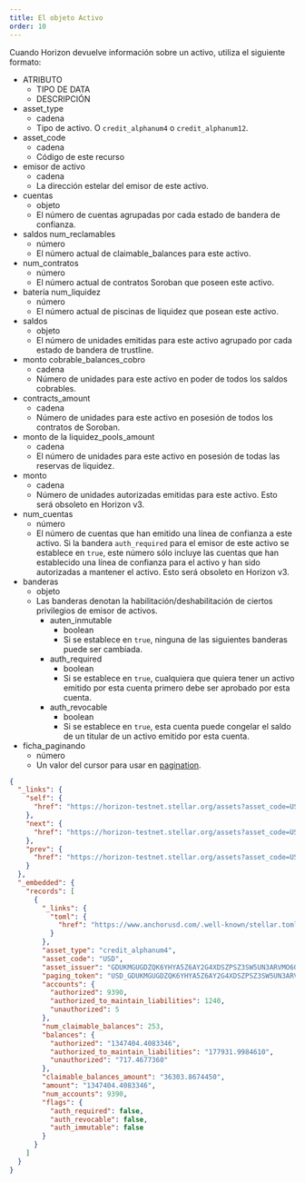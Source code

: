 ```yaml
---
title: El objeto Activo
order: 10
---
```



Cuando Horizon devuelve información sobre un activo, utiliza el siguiente formato:

<AttributeTable>

- ATRIBUTO
  - TIPO DE DATA
  - DESCRIPCIÓN
- asset_type
  - cadena
  - Tipo de activo. O `credit_alphanum4` o `credit_alphanum12`.
- asset_code
  - cadena
  - Código de este recurso
- emisor de activo
  - cadena
  - La dirección estelar del emisor de este activo.
- cuentas
  - objeto
  - El número de cuentas agrupadas por cada estado de bandera de confianza.
- saldos num_reclamables
  - número
  - El número actual de claimable_balances para este activo.
- num_contratos
  - número
  - El número actual de contratos Soroban que poseen este activo.
- batería num_liquidez
  - número
  - El número actual de piscinas de liquidez que posean este activo.
- saldos
  - objeto
  - El número de unidades emitidas para este activo agrupado por cada estado de bandera de trustline.
- monto cobrable_balances_cobro
  - cadena
  - Número de unidades para este activo en poder de todos los saldos cobrables.
- contracts_amount
  - cadena
  - Número de unidades para este activo en posesión de todos los contratos de Soroban.
- monto de la liquidez_pools_amount
  - cadena
  - El número de unidades para este activo en posesión de todas las reservas de liquidez.
- monto
  - cadena
  - Número de unidades autorizadas emitidas para este activo. Esto será obsoleto en Horizon v3.
- num_cuentas
  - número
  - El número de cuentas que han emitido una línea de confianza a este activo. Si la bandera `auth_required` para el emisor de este activo se establece en `true`, este número sólo incluye las cuentas que han establecido una línea de confianza para el activo y han sido autorizadas a mantener el activo. Esto será obsoleto en Horizon v3.
- banderas
  - objeto
  - Las banderas denotan la habilitación/deshabilitación de ciertos privilegios de emisor de activos.
    - auten_inmutable
      - boolean
      - Si se establece en `true`, ninguna de las siguientes banderas puede ser cambiada.
    - auth_required
      - boolean
      - Si se establece en `true`, cualquiera que quiera tener un activo emitido por esta cuenta primero debe ser aprobado por esta cuenta.
    - auth_revocable
      - boolean
      - Si se establece en `true`, esta cuenta puede congelar el saldo de un titular de un activo emitido por esta cuenta.
- ficha_paginando
  - número
  - Un valor del cursor para usar en [pagination](../../structure/pagination/README.mdx).

</AttributeTable>

<ExampleResponse>

```json
{
  "_links": {
    "self": {
      "href": "https://horizon-testnet.stellar.org/assets?asset_code=USD\u0026asset_issuer=GDUKMGUGDZQK6YHYA5Z6AY2G4XDSZPSZ3SW5UN3ARVMO6QSRDWP5YLEX\u0026cursor=\u0026limit=10\u0026order=asc"
    },
    "next": {
      "href": "https://horizon-testnet.stellar.org/assets?asset_code=USD\u0026asset_issuer=GDUKMGUGDZQK6YHYA5Z6AY2G4XDSZPSZ3SW5UN3ARVMO6QSRDWP5YLEX\u0026cursor=USD_GDUKMGUGDZQK6YHYA5Z6AY2G4XDSZPSZ3SW5UN3ARVMO6QSRDWP5YLEX_credit_alphanum4\u0026limit=10\u0026order=asc"
    },
    "prev": {
      "href": "https://horizon-testnet.stellar.org/assets?asset_code=USD\u0026asset_issuer=GDUKMGUGDZQK6YHYA5Z6AY2G4XDSZPSZ3SW5UN3ARVMO6QSRDWP5YLEX\u0026cursor=USD_GDUKMGUGDZQK6YHYA5Z6AY2G4XDSZPSZ3SW5UN3ARVMO6QSRDWP5YLEX_credit_alphanum4\u0026limit=10\u0026order=desc"
    }
  },
  "_embedded": {
    "records": [
      {
        "_links": {
          "toml": {
            "href": "https://www.anchorusd.com/.well-known/stellar.toml"
          }
        },
        "asset_type": "credit_alphanum4",
        "asset_code": "USD",
        "asset_issuer": "GDUKMGUGDZQK6YHYA5Z6AY2G4XDSZPSZ3SW5UN3ARVMO6QSRDWP5YLEX",
        "paging_token": "USD_GDUKMGUGDZQK6YHYA5Z6AY2G4XDSZPSZ3SW5UN3ARVMO6QSRDWP5YLEX_credit_alphanum4",
        "accounts": {
          "authorized": 9390,
          "authorized_to_maintain_liabilities": 1240,
          "unauthorized": 5
        },
        "num_claimable_balances": 253,
        "balances": {
          "authorized": "1347404.4083346",
          "authorized_to_maintain_liabilities": "177931.9984610",
          "unauthorized": "717.4677360"
        },
        "claimable_balances_amount": "36303.8674450",
        "amount": "1347404.4083346",
        "num_accounts": 9390,
        "flags": {
          "auth_required": false,
          "auth_revocable": false,
          "auth_immutable": false
        }
      }
    ]
  }
}
```

</ExampleResponse>
